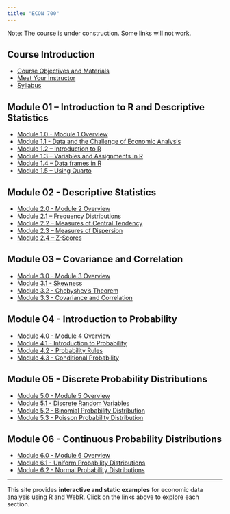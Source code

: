 ```yaml
---
title: "ECON 700"
---
```


Note: The course is under construction. Some links will not work.

## Course Introduction

<ul>

<li><a href="about.qmd">Course Objectives and Materials</a></li>

<li><a href="mcnab.qmd">Meet Your Instructor</a></li>

<li><a href="ECON-700---Fall-2026.pdf">Syllabus</a></li>

</ul>

## Module 01 – Introduction to R and Descriptive Statistics

<ul>

<li><a href="mod-1-0-overview.qmd">Module 1.0 - Module 1 Overview</a></li>

<li><a href="mod-1-1-intro-to-data.qmd">Module 1.1 - Data and the Challenge of Economic Analysis</a></li>

<li><a href="mod-1-2-intro-to-r.qmd">Module 1.2 – Introduction to R</a></li>

<li><a href="mod-1-3-intro-to-r-variables.qmd">Module 1.3 – Variables and Assignments in R</a></li>

<li><a href="mod-1-4-intro-to-r-dataframes.qmd">Module 1.4 – Data frames in R</a></li>

<li><a href="mod-1-5-quarto.qmd">Module 1.5 – Using Quarto</a></li>

</ul>

## Module 02 - Descriptive Statistics

<ul>

<li><a href="mod-2-0-overview.qmd">Module 2.0 - Module 2 Overview</a></li>

<li><a href="mod-2-1-frequency.qmd">Module 2.1 – Frequency Distributions</a></li>

<li><a href="mod-2-2-central.qmd">Module 2.2 – Measures of Central Tendency</a></li>

<li><a href="mod-2-3-variance.qmd">Module 2.3 – Measures of Dispersion</a></li>

<li><a href="mod-2-4-zscores.qmd">Module 2.4 – Z-Scores</a></li>

</ul>

## Module 03 – Covariance and Correlation

<ul>

<li><a href="mod-3-0-overview.qmd">Module 3.0 - Module 3 Overview</a></li>

<li><a href="mod-3-1-skewness.qmd">Module 3.1 - Skewness</a></li>

<li><a href="mod-3-2-normal.qmd">Module 3.2 - Chebyshev's Theorem</a></li>

<li><a href="mod-3-3-correlation.qmd">Module 3.3 - Covariance and Correlation</a></li>

</ul>

## Module 04 - Introduction to Probability

<ul>

<li><a href="mod-4-0-overview.qmd">Module 4.0 - Module 4 Overview</a></li>

<li><a href="mod-4-1-probability.qmd">Module 4.1 - Introduction to Probability</a></li>

<li><a href="mod-4-2-rules.qmd">Module 4.2 - Probability Rules</a></li>

<li><a href="mod-4-3-conditional.qmd">Module 4.3 - Conditional Probability</a></li>

</ul>

## Module 05 - Discrete Probability Distributions

<ul>

<li><a href="mod-5-0-overview.qmd">Module 5.0 - Module 5 Overview</a></li>

<li><a href="mod-5-1-discrete.qmd">Module 5.1 - Discrete Random Variables</a></li>

<li><a href="mod-5-2-binomial.qmd">Module 5.2 - Binomial Probability Distribution</a></li>

<li><a href="mod-5-3-poisson.qmd">Module 5.3 - Poisson Probability Distribution</a></li>

</ul>

## Module 06 - Continuous Probability Distributions

<ul>

<li><a href="mod-6-0-overview.qmd">Module 6.0 - Module 6 Overview</a></li>

<li><a href="mod-6-1-uniform.qmd">Module 6.1 - Uniform Probability Distributions</a></li>

<li><a href="mod-6-2-normal.qmd">Module 6.2 - Normal Probability Distributions</a></li>
</ul>

------------------------------------------------------------------------

<p>This site provides <strong>interactive and static examples</strong> for economic data analysis using R and WebR. Click on the links above to explore each section.</p>
